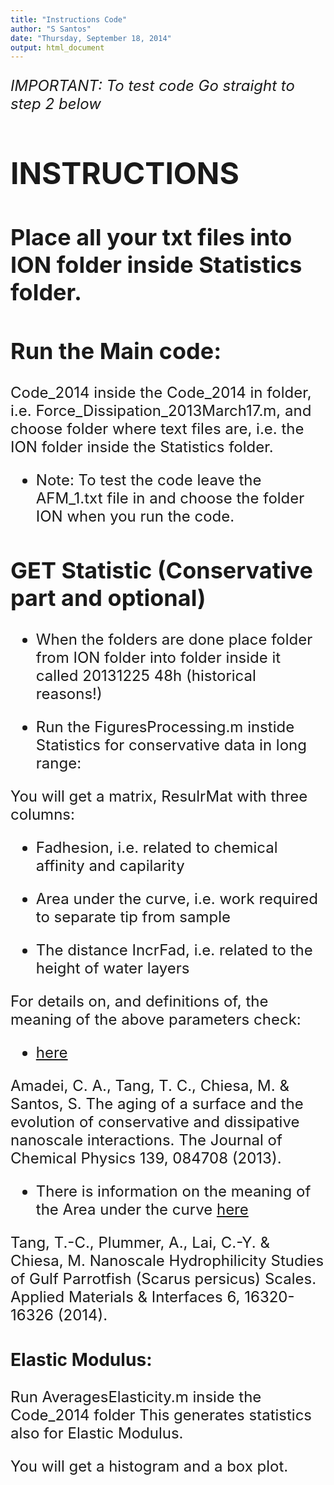 ```yaml
---
title: "Instructions Code"
author: "S Santos"
date: "Thursday, September 18, 2014"
output: html_document
---
```


<font size="5">

*IMPORTANT: To test code Go straight to step 2 below*

# INSTRUCTIONS 

##  Place all your txt files into ION folder inside Statistics folder. 

## Run the Main code:

Code_2014 inside the Code_2014 in folder, i.e. Force_Dissipation_2013March17.m, and choose folder where text files
are, i.e. the ION folder inside the Statistics folder.  

* Note: To test the code leave the AFM_1.txt file in and choose the folder ION when you run the code. 

## GET Statistic (Conservative part and optional) 

- When the folders are done place folder from ION folder into folder inside it called 20131225 48h (historical reasons!)
 

- Run the FiguresProcessing.m instide Statistics for conservative data in long range:

You will get a matrix, ResulrMat with three columns:

* Fadhesion, i.e. related to chemical affinity and capilarity

* Area under the curve, i.e. work required to separate tip from sample

* The distance IncrFad, i.e. related to the height of water layers

For details on, and definitions of, the meaning of the above parameters check:

- [here](http://scitation.aip.org/content/aip/journal/jcp/139/8/10.1063/1.4819267?showFTTab=true&containerItemId=content/aip/journal/jcp)

Amadei, C. A., Tang, T. C., Chiesa, M. & Santos, S. The aging of a surface and the evolution of conservative and dissipative nanoscale interactions. The Journal of Chemical Physics 139, 084708 (2013).

- There is information on the meaning of the Area under the curve 
[here](http://pubs.acs.org/doi/abs/10.1021/am504568w)  
  
Tang, T.-C., Plummer, A., Lai, C.-Y. & Chiesa, M. Nanoscale Hydrophilicity Studies of Gulf Parrotfish (Scarus persicus) Scales. Applied Materials & Interfaces 6, 16320-16326 (2014).

### **Elastic Modulus**:

Run AveragesElasticity.m inside the Code_2014 folder
This generates statistics also for Elastic Modulus.

You will get a histogram and a box plot. 

</font>